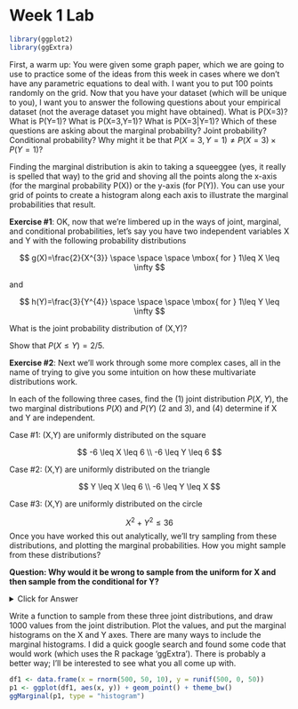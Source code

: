 Week 1 Lab
========================================================

```r
library(ggplot2)
library(ggExtra)
```

First, a warm up: You were given some graph paper, which we are going to use to practice some of the ideas from this week in cases where we don't have any parametric equations to deal with. I want you to put 100 points randomly on the grid. Now that you have your dataset (which will be unique to you), I want you to answer the following questions about your empirical dataset (not the average dataset you might have obtained). What is P(X=3)? What is P(Y=1)? What is P(X=3,Y=1)? What is P(X=3|Y=1)? Which of these questions are asking about the marginal probability? Joint probability? Conditional probability? Why might it be that $P(X=3,Y=1) \neq P(X=3) \times P(Y=1)$?

Finding the marginal distribution is akin to taking a squeeggee (yes, it really is spelled that way) to the grid and shoving all the points along the x-axis (for the marginal probability P(X)) or the y-axis (for P(Y)). You can use your grid of points to create a histogram along each axis to illustrate the marginal probabilities that result.

**Exercise #1**: OK, now that we're limbered up in the ways of joint, marginal, and conditional probabilities, let’s say you have two independent variables X and Y with the following probability distributions

$$
g(X)=\frac{2}{X^{3}} \space \space \space \mbox{ for } 1\leq X \leq \infty
$$

and

$$
h(Y)=\frac{3}{Y^{4}} \space \space \space \mbox{ for } 1\leq Y \leq \infty
$$

What is the joint probability distribution of (X,Y)?

Show that $P(X\leq Y) = 2/5$.

**Exercise #2**: Next we’ll work through some more complex cases, all in the name of trying to give you some intuition on how these multivariate distributions work.

In each of the following three cases, find the (1) joint distribution $P(X,Y)$, the two marginal distributions $P(X)$ and $P(Y)$ (2 and 3), and (4) determine if X and Y are independent.

Case #1: (X,Y) are uniformly distributed on the square 

$$
-6 \leq X \leq 6 \\
-6 \leq Y \leq 6
$$

Case #2: (X,Y) are uniformly distributed on the triangle 

$$
Y \leq X \leq 6 \\
-6 \leq Y \leq X
$$

Case #3: (X,Y) are uniformly distributed on the circle 

$$
X^2+Y^2 \leq 36
$$
Once you have worked this out analytically, we’ll try sampling from these distributions, and plotting the marginal probabilities. How you might sample from these distributions? 

**Question: Why would it be wrong to sample from the uniform for X and then sample from the conditional for Y?**

<details>
  <summary>Click for Answer</summary>
<span style="color: blueviolet;">
Consider for a moment Case #2, where you are sampling on the lower left hand triangle described. If you sampled using the Unif(-6,6) for X, and then sampled for Y, you would have the same number of points in the X interval (-6,-5) as you do (5,6), but those points would be squished into a tiny wedge on the left hand side of the triangle and spread out on the right hand side, so the *density* of points would be higher on the left hand side and lower on the right hand side, thus violating the goal to have the points spread uniformally in two-dimensional space. 

This issue comes up in a very important context in ecology. Consider for a moment the following example: You are studying birds and you want to model the number that are either absent from an island, present but not breeding, and present and breeding. You don't know anything about which state a species is in, so you might think that the best approach would be to flip a coin for "Are you present"? And then, conditional on being present, you could flip another coin for "Are you breeding"? This *seems* like a good way to sample from the distribution when you have no information. **But**, the problem is that if you sample 100 times, ~50$\%$ of the samples will be "Absent", 25$\%$ will be "Present but not breeding", and 25$\%$ will be "Present and breeding". So doing two sequential draws gives too much weight (arguably) to the "Absent" state, because if you were to partition the draws evenly between all three possible states, they should all end up with ~33$\%$. This is very analogous to the sequential drawing for X and Y, in that drawing X first, and then Y|X does not actually spread the points out evenly as you would expect.
</span>
</details> 

Write a function to sample from these three joint distributions, and draw 1000 values from the joint distribution. Plot the values, and put the marginal histograms on the X and Y axes. There are many ways to include the marginal histograms. I did a quick google search and found some code that would work (which uses the R package ‘ggExtra’). There is probably a better way; I’ll be interested to see what you all come up with.

```r
df1 <- data.frame(x = rnorm(500, 50, 10), y = runif(500, 0, 50))
p1 <- ggplot(df1, aes(x, y)) + geom_point() + theme_bw()
ggMarginal(p1, type = "histogram")
```

